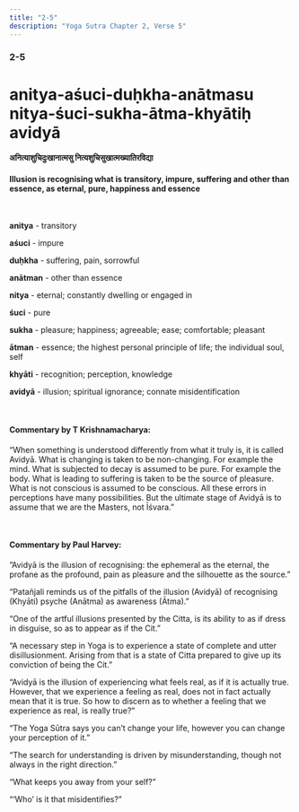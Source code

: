 ```yaml
---
title: "2-5"
description: "Yoga Sutra Chapter 2, Verse 5"
---
```


### 2-5

# anitya-aśuci-duḥkha-anātmasu nitya-śuci-sukha-ātma-khyātiḥ avidyā

#### अनित्याशुचिदुःखानात्मसु नित्यशुचिसुखात्मख्यातिरविद्या

#### Illusion is recognising what is transitory, impure, suffering and other than essence, as eternal, pure, happiness and essence

<br />

**anitya** - transitory <br />

**aśuci** - impure <br />

**duḥkha** - suffering, pain, sorrowful <br />

**anātman** - other than essence <br />

**nitya** - eternal; constantly dwelling or engaged in <br />

**śuci** - pure <br />

**sukha** - pleasure; happiness; agreeable; ease; comfortable; pleasant <br />

**ātman** - essence; the highest personal principle of life; the individual soul, self <br />

**khyāti** - recognition; perception, knowledge <br />

**avidyā** - illusion; spiritual ignorance; connate misidentification <br />

<br />

#### Commentary by T Krishnamacharya:

“When something is understood differently from what it truly is, it is called Avidyā.
What is changing is taken to be non-changing. For example the mind.
What is subjected to decay is assumed to be pure. For example the body.
What is leading to suffering is taken to be the source of pleasure.
What is not conscious is assumed to be conscious.
All these errors in perceptions have many possibilities.
But the ultimate stage of Avidyā is to assume that we are the Masters, not Īśvara.”

<br />

#### Commentary by Paul Harvey:

”Avidyā is the illusion of recognising:
the ephemeral as the eternal,
the profane as the profound,
pain as pleasure and
the silhouette as the source.”

“Patañjali reminds us of the pitfalls of the illusion (Avidyā)
of recognising (Khyāti) psyche (Anātma) as awareness (Ātma).”

“One of the artful illusions presented by the Citta,
is its ability to as if dress in disguise,
so as to appear as if the Cit.”

“A necessary step in Yoga is to experience
a state of complete and utter disillusionment.
Arising from that is a state of Citta prepared
to give up its conviction of being the Cit.”

“Avidyā is the illusion of experiencing
what feels real, as if it is actually true.
However, that we experience a feeling as real,
does not in fact actually mean that it is true.
So how to discern as to whether a feeling
that we experience as real, is really true?”

“The Yoga Sūtra says you can’t change your life,
however you can change your perception of it.”

“The search for understanding is driven by misunderstanding,
though not always in the right direction.”

“What keeps you away from your self?”

“‘Who’ is it that misidentifies?”
